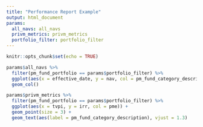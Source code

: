 ```yaml
---
title: "Performance Report Example"
output: html_document
params: 
  all_navs: all_navs
  privm_metrics: privm_metrics
  portfolio_filter: portfolio_filter
---
```


```r
knitr::opts_chunk$set(echo = TRUE)
```


```r
params$all_navs %>%
  filter(pm_fund_portfolio == params$portfolio_filter) %>%
  ggplot(aes(x = effective_date, y = nav, col = pm_fund_category_description, fill = pm_fund_category_description)) + 
  geom_col()
```


```r
params$privm_metrics %>%
  filter(pm_fund_portfolio == params$portfolio_filter) %>%
  ggplot(aes(x = tvpi, y = irr, col = pme)) + 
  geom_point(size = 3) + 
  geom_text(aes(label = pm_fund_category_description), vjust = 1.3)
```



